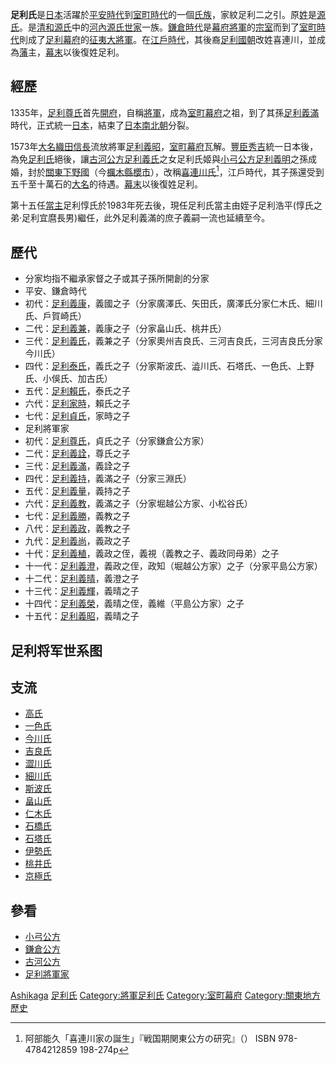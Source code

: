{{日本氏族
|家名=足利氏
|家紋=Ashikaga mon.svg
|家紋名称={{lang|ja|足利二つ引}}
|本姓=[[清和源氏|清和源氏]]（[[河内源氏|河内源氏]]）<br/>[[源義家|義家流]]
|家祖=[[源義康|足利義康]]
|種別=[[武家|武家]]<br/>[[華族|華族]]（[[子爵|子爵]]）
|出身地=[[下野国|下野国]][[足利郡|足利郡]][[足利莊|足利莊]]
|根據地=[[山城国|山城国]]<br/>[[相模国|相模国]][[鎌倉|鎌倉]]
|人物=[[足利尊氏|足利尊氏]]<br/>[[足利直義|足利直義]]<br/>[[足利義滿|足利義滿]]<br/>[[足利義政|足利義政]]<br/>[[足利義輝|足利義輝]]<br/>[[足利義昭|足利義昭]]
|支流=[[斯波氏|斯波氏]]（[[武家|武家]]）<br/>[[細川氏|細川氏]]（[[武家|武家]]）<br/>[[畠山氏|畠山氏]]（[[武家|武家]]）<br/>[[今川氏|今川氏]]（[[武家|武家]]）<br/>[[吉良氏|吉良氏]]（[[武家|武家]]）<br/>[[一色氏|一色氏]]（[[武家|武家]]）<br/>[[桃井氏|桃井氏]]（[[武家|武家]]） 等
}}
{{japanese|japanese=足利氏|kana=あしかがし|romaji=Ashikaga-shi}}

'''足利氏'''是[[日本|日本]]活躍於[[平安時代|平安時代]]到[[室町時代|室町時代]]的一個[[氏族|氏族]]，家紋足利二之引。原[[姓|姓]]是[[源氏|源氏]]。是[[清和源氏|清和源氏]]中的[[河內源氏|河內源氏]][[世家|世家]]一族。[[鎌倉時代|鎌倉時代]]是[[幕府將軍|幕府將軍]]的[[宗室|宗室]]而到了[[室町時代|室町時代]]則成了[[足利幕府|足利幕府]]的[[征夷大將軍|征夷大將軍]]。在[[江戶時代|江戶時代]]，其後裔[[足利國朝|足利國朝]]改姓喜連川，並成為[[藩_(日本)|藩]]主，[[幕末|幕末]]以後復姓足利。

==經歷==
1335年，[[足利尊氏|足利尊氏]]首先[[開府|開府]]，自稱[[將軍|將軍]]，成為[[室町幕府|室町幕府]]之祖，到了其孫[[足利義滿|足利義滿]]時代，正式統一[[日本|日本]]，結束了[[日本南北朝|日本南北朝]]分裂。

1573年[[大名_(稱謂)|大名]][[織田信長|織田信長]]流放將軍[[足利義昭|足利義昭]]，[[室町幕府|室町幕府]]瓦解。[[豐臣秀吉|豐臣秀吉]]統一日本後，為免[[足利氏|足利氏]]絕後，讓[[古河公方|古河公方]][[足利義氏_(古河公方)|足利義氏]]之女足利氏姬與[[小弓公方|小弓公方]][[足利義明|足利義明]]之孫{{Link-ja|足利國朝|足利国朝}}成婚，封於[[关东地方|關東]][[下野國|下野國]]{{Link-ja|喜連川藩|喜連川藩}}（今[[櫔木縣|櫔木縣]][[櫻市|櫻市]]），改稱[[喜連川氏|喜連川氏]]<ref>阿部能久「喜連川家の誕生」『戦国期関東公方の研究』（{{Link-ja|思文閣出版|思文閣出版}}） ISBN 978-4784212859 198-274p</ref>，江戶時代，其子孫還受到五千至十萬石的[[大名_(稱謂)|大名]]的待遇。[[幕末|幕末]]以後復姓足利。

第十五任[[當主|當主]]足利惇氏於1983年死去後，現任足利氏當主由姪子足利浩平(惇氏之弟·足利宜麿長男)繼任，此外足利義滿的庶子義嗣一流也延續至今。

==歷代==
*分家均指不繼承家督之子或其子孫所開創的分家
*平安、鎌倉時代
*初代：[[足利義康|足利義康]]，義國之子（分家廣澤氏、矢田氏，廣澤氏分家仁木氏、細川氏、戶賀崎氏）
*二代：[[足利義兼|足利義兼]]，義康之子（分家畠山氏、桃井氏）
*三代：[[足利義氏|足利義氏]]，義兼之子（分家奧州吉良氏、三河吉良氏，三河吉良氏分家今川氏）
*四代：[[足利泰氏|足利泰氏]]，義氏之子（分家斯波氏、澁川氏、石塔氏、一色氏、上野氏、小俁氏、加古氏）
*五代：[[足利賴氏|足利賴氏]]，泰氏之子
*六代：[[足利家時|足利家時]]，賴氏之子
*七代：[[足利貞氏|足利貞氏]]，家時之子
*足利將軍家
*初代：[[足利尊氏|足利尊氏]]，貞氏之子（分家鎌倉公方家）
*二代：[[足利義詮|足利義詮]]，尊氏之子
*三代：[[足利義滿|足利義滿]]，義詮之子
*四代：[[足利義持|足利義持]]，義滿之子（分家三淵氏）
*五代：[[足利義量|足利義量]]，義持之子
*六代：[[足利義教|足利義教]]，義滿之子（分家堀越公方家、小松谷氏）
*七代：[[足利義勝|足利義勝]]，義教之子
*八代：[[足利義政|足利義政]]，義教之子
*九代：[[足利義尚|足利義尚]]，義政之子
*十代：[[足利義稙|足利義稙]]，義政之侄，義視（義教之子、義政同母弟）之子
*十一代：[[足利義澄|足利義澄]]，義政之侄，政知（堀越公方家）之子（分家平島公方家）
*十二代：[[足利義晴|足利義晴]]，義澄之子
*十三代：[[足利義輝|足利義輝]]，義晴之子
*十四代：[[足利義榮|足利義榮]]，義晴之侄，義維（平島公方家）之子
*十五代：[[足利義昭|足利義昭]]，義晴之子

==足利将军世系图==
<center>
{{Chart/start}}
{{Chart|border=0 | | | | | | | | | | | | |:| ad | |ad=养子 }}
{{Chart | | | | | | | | | Zs |Zs='''[[足利尊氏|足利尊氏]]'''<br>1305-'''1338-1358'''}}
{{Chart | | | | | | | | | |!| }}
{{Chart | | | | | | | | | Yq |Yq='''[[足利义诠|足利义诠]]'''<br>1330-'''1358-1367''' }}
{{Chart | | | | | | | | | |!|}}
{{Chart | | | | | | | | | Ym |Ym='''[[足利义满|足利义满]]'''<br>1358-'''1367-1394'''-1408 }}
{{Chart | |,|-|-|-|-|-|-|-|(| }}
{{Chart | Yc | | | | | | Yj | | | | | | | | |Yc='''[[足利义持|足利义持]]'''<br>1386-'''1394-1423'''-1428|Yj='''[[足利义教|足利义教]]'''<br>1394-'''1429-1441''' }}
{{Chart | |!| | | |,|-|-|-|+|-|-|-|v|-|-|-|.| }}
{{Chart | Yl | | Ys | | Zz | | Yz | | |!|Yl='''[[足利义量|足利义量]]'''<br>1407-'''1423-1425'''|Zz=[[足利政知|足利政知]]|Ys='''[[足利义胜|足利义胜]]'''<br>1434-'''1442-1443'''|Yz='''[[足利义政|足利义政]]'''<br>1436-'''1449-1473'''-1490 }}
{{Chart | | | | | | | | | |!|F|~|J|!|D|~|7|!|}}
{{Chart | | | | | | | | | Yc | | |!|:| | Yi |Yi=[[足利义视|足利义视]]|Yc='''[[足利义澄|足利义澄]]'''<br>1481-'''1494-1508'''}}
{{Chart | | | | | | | | | |!| | | |!|L|~|7|!| }}
{{Chart | | | | | | | | | |!| | | Ys | | Yz |Ys='''[[足利义尚|足利义尚]]'''<br>1465-'''1473-1489'''|Yz='''[[足利义材|足利义材]]'''<br>1466-'''1490-1493'''<br>'''[[足利义稙|足利义稙]]'''<br>'''1508-1521'''-1523}}
{{Chart | | | | | | | | | |)|-|-|-|-|-|-|.|:| }}
{{Chart | | | | | | | | | Yq | | | | | | Yw |Yq='''[[足利义晴|足利义晴]]'''<br>1511-'''1521-1546'''-1550|Yw=[[足利义维|足利义维]] }}
{{Chart | | | | | | | | | |)|-|-|-|.| | | |!| }}
{{Chart | | | | | | | | | Yh | | Yz | | Yr |Yh='''[[足利义辉|足利义辉]]'''<br>1536-'''1546-1565'''|Yr='''[[足利义荣|足利义荣]]'''<br>1538-'''1568'''|Yz='''[[足利义昭|足利义昭]]'''<br>1537-'''1568-1573'''-1597 }}
{{Chart/end}}

</center>

== 支流 ==
*[[高氏|高氏]]
*[[一色氏|一色氏]]
*[[今川氏|今川氏]]
*[[吉良氏|吉良氏]]
*[[澀川氏|澀川氏]]
*[[細川氏|細川氏]]
*[[斯波氏|斯波氏]]
*[[畠山氏|畠山氏]]
*[[仁木氏|仁木氏]]
*[[石橋氏|石橋氏]]
*[[石塔氏|石塔氏]]
*[[伊勢氏|伊勢氏]]
*[[桃井氏|桃井氏]]
*[[京極氏|京極氏]]

== 參看 ==
*[[小弓公方|小弓公方]]
*[[鎌倉公方|鎌倉公方]]
*[[古河公方|古河公方]]
*[[足利將軍家|足利將軍家]]

{{DEFAULTSORT:Ashikaga-shi}}

[[Category:日本氏族|Ashikaga]]
[[Category:足利氏|]]

[[Category:將軍足利氏|Category:將軍足利氏]]
[[Category:室町幕府|Category:室町幕府]]
[[Category:關東地方歷史|Category:關東地方歷史]]